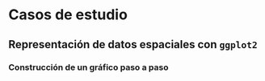 # Casos de estudio

## Representación de datos espaciales con `ggplot2`

### Construcción de un gráfico paso a paso


